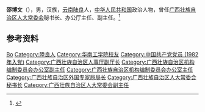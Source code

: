 '''邵博文'''（{{bd|1947年|2月|}}），男，汉族，[[云南|云南]][[陆良|陆良]]人，[[中华人民共和国|中华人民共和国]]政治人物，曾任[[广西壮族自治区人大常委会|广西壮族自治区人大常委会]]秘书长、办公厅主任、副主任。<ref>{{Cite web|title=邵博文同志简历|url=http://www.npc.gov.cn/zgrdw/npc/xinwen/dfrd/guangxi/2008-01/28/content_1450139.htm|accessdate=2020-08-16|work=中国人大网}}</ref>

== 参考资料 ==
{{reflist}}

{{中国人物小作品}}

{{Authority control}}
{{DEFAULTSORT:Shao邵}}
[[Category:邵姓|Bo]]
[[Category:陸良人|Category:陸良人]]
[[Category:华南工学院校友|Category:华南工学院校友]]
[[Category:中国共产党党员_(1982年入党)|Category:中国共产党党员 (1982年入党)]]
[[Category:广西壮族自治区人事厅副厅长|Category:广西壮族自治区人事厅副厅长]]
[[Category:广西壮族自治区机构编制委员会办公室副主任|Category:广西壮族自治区机构编制委员会办公室副主任]]
[[Category:广西壮族自治区机构编制委员会办公室主任|Category:广西壮族自治区机构编制委员会办公室主任]]
[[Category:广西壮族自治区外国专家局局长|Category:广西壮族自治区外国专家局局长]]
[[Category:广西壮族自治区人大常委会秘书长|Category:广西壮族自治区人大常委会秘书长]]
[[Category:广西壮族自治区人大常委会副主任|Category:广西壮族自治区人大常委会副主任]]
